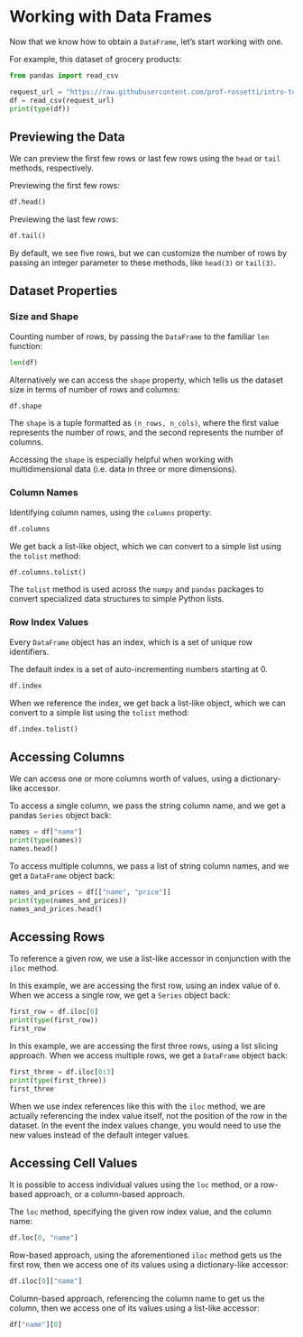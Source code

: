 
# Working with Data Frames

Now that we know how to obtain a `DataFrame`, let's start working with one.

For example, this dataset of grocery products:

```python
from pandas import read_csv

request_url = "https://raw.githubusercontent.com/prof-rossetti/intro-to-python/main/data/products.csv"
df = read_csv(request_url)
print(type(df))
```



## Previewing the Data

We can preview the first few rows or last few rows using the `head` or `tail` methods, respectively.

Previewing the first few rows:

```python
df.head()
```

Previewing the last few rows:

```python
df.tail()
```

By default, we see five rows, but we can customize the number of rows by passing an integer parameter to these methods, like `head(3)` or `tail(3)`.

## Dataset Properties

### Size and Shape

Counting number of rows, by passing the `DataFrame` to the familiar `len` function:

```python
len(df)
```


Alternatively we can access the `shape` property, which tells us the dataset size in terms of number of rows and columns:

```python
df.shape
```

:::{.callout-note}
The `shape` is a tuple formatted as `(n_rows, n_cols)`, where the first value represents the number of rows, and the second represents the number of columns.
:::

Accessing the `shape` is especially helpful when working with multidimensional data (i.e. data in three or more dimensions).


### Column Names

Identifying column names, using the `columns` property:

```python
df.columns
```

We get back a list-like object, which we can convert to a simple list using the `tolist` method:

```python
df.columns.tolist()
```

:::{.callout-note title="FYI"}
The `tolist` method is used across the `numpy` and `pandas` packages to convert specialized data structures to simple Python lists.
:::

### Row Index Values

Every `DataFrame` object has an index, which is a set of unique row identifiers.

The default index is a set of auto-incrementing numbers starting at 0.

```python
df.index
```

When we reference the index, we get back a list-like object, which we can convert to a simple list using the `tolist` method:

```python
df.index.tolist()
```


## Accessing Columns

We can access one or more columns worth of values, using a dictionary-like accessor.

To access a single column, we pass the string column name, and we get a pandas `Series` object back:

```python
names = df["name"]
print(type(names))
names.head()
```

To access multiple columns, we pass a list of string column names, and we get a `DataFrame` object back:

```python
names_and_prices = df[["name", "price"]]
print(type(names_and_prices))
names_and_prices.head()
```
## Accessing Rows

To reference a given row, we use a list-like accessor in conjunction with the `iloc` method.

In this example, we are accessing the first row, using an index value of `0`. When we access a single row, we get a `Series` object back:

```python
first_row = df.iloc[0]
print(type(first_row))
first_row
```

In this example, we are accessing the first three rows, using a list slicing approach. When we access multiple rows, we get a `DataFrame` object back:

```python
first_three = df.iloc[0:3]
print(type(first_three))
first_three
```

:::{.callout-note}
When we use index references like this with the `iloc` method, we are actually referencing the index value itself, not the position of the row in the dataset. In the event the index values change, you would need to use the new values instead of the default integer values.
:::




## Accessing Cell Values

It is possible to access individual values using the `loc` method, or a row-based approach, or a column-based approach.


The `loc` method, specifying the given row index value, and the column name:

```python
df.loc[0, "name"]
```

Row-based approach, using the aforementioned `iloc` method gets us the first row, then we access one of its values using a dictionary-like accessor:

```python
df.iloc[0]["name"]
```

Column-based approach, referencing the column name to get us the column, then we access one of its values using a list-like accessor:

```python
df["name"][0]
```
